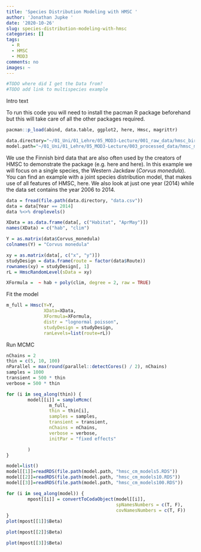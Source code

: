 ```yaml
---
title: 'Species Distribution Modeling with HMSC '
author: 'Jonathan Jupke '
date: '2020-10-26'
slug: species-distribution-modeling-with-hmsc
categories: []
tags:
  - R
  - HMSC
  - MOD3
comments: no
images: ~
---
```


```r
#TODO where did I get the Data from? 
#TODO add link to multispecies example
```


Intro text 

To run this code you will need to install the pacman R package beforehand but this will take care of all the other packages required. 

```r
pacman::p_load(abind, data.table, ggplot2, here, Hmsc, magrittr)
```

```r
data.directory="~/01_Uni/01_Lehre/05_MOD3-Lecture/001_raw_data/hmsc_birds/data"
model.path="~/01_Uni/01_Lehre/05_MOD3-Lecture/003_processed_data/hmsc_mcmc/corvusmonedula/"
```

We use the Finnish bird data that are also often used by the creators of HMSC to demonstrate the package (e.g. here and here). In this example we will focus on a single species, the Western Jackdaw (*Corvus monedula*). You can find an example with a joint species distribution model, that makes use of all features of HMSC, here. 
We also look at just one year (2014) while the data set contains the year 2006 to 2014. 

```r
data = fread(file.path(data.directory, "data.csv"))
data = data[Year == 2014]
data %<>% droplevels()

XData = as.data.frame(data[, c("Habitat", "AprMay")])
names(XData) = c("hab", "clim")

Y = as.matrix(data$Corvus_monedula)
colnames(Y) = "Corvus monedula"

xy = as.matrix(data[, c("x", "y")])
studyDesign = data.frame(route = factor(data$Route))
rownames(xy) = studyDesign[, 1]
rL = HmscRandomLevel(sData = xy)

XFormula =  ~ hab + poly(clim, degree = 2, raw = TRUE)
```
Fit the model 
```r
m_full = Hmsc(Y=Y,
              XData=XData,
              XFormula=XFormula,
              distr = "lognormal poisson",
              studyDesign = studyDesign,
              ranLevels=list(route=rL))
```
Run MCMC 
```r
nChains = 2
thin = c(5, 10, 100)
nParallel = max(round(parallel::detectCores() / 2), nChains)
samples = 1000
transient = 500 * thin
verbose = 500 * thin

for (i in seq_along(thin)) {
        model[[i]] = sampleMcmc(
                m_full,
                thin = thin[i],
                samples = samples,
                transient = transient,
                nChains = nChains,
                verbose = verbose,
                initPar = "fixed effects"

        )
}

```
```r
model=list()
model[[1]]=readRDS(file.path(model.path, "hmsc_cm_models5.RDS"))
model[[2]]=readRDS(file.path(model.path, "hmsc_cm_models10.RDS"))
model[[3]]=readRDS(file.path(model.path, "hmsc_cm_models100.RDS"))
```

```r
for (i in seq_along(model)) {
        mpost[[i]] = convertToCodaObject(model[[i]],
                                         spNamesNumbers = c(T, F),
                                         covNamesNumbers = c(T, F))
}
plot(mpost[[1]]$Beta)
```
```r
plot(mpost[[2]]$Beta)
```
```r
plot(mpost[[3]]$Beta)
```
